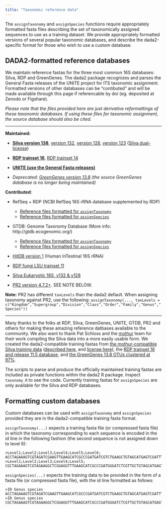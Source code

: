 ```yaml
---
title: "Taxonomic reference data"
---
```


The `assignTaxonomy` and `assignSpecies` functions require appropriately formatted fasta files describing the set of taxonomically assigned sequences to use as a training dataset. We provide appropriately formatted versions of several popular taxonomic databases, and describe the dada2-specific format for those who wish to use a custom database.

## DADA2-formatted reference databases

We maintain reference fastas for the three most common 16S databases: Silva, RDP and GreenGenes. The dada2 package recognizes and parses the General Fasta releases of the UNITE project for ITS taxonomic assignment. Formatted versions of other databases can be "contibuted" and will be made available through this page if referencable by doi (eg. deposited at Zenodo or Figshare). 

*Please note that the files provided here are just derivative reformattings of these taxonomic databases. If using these files for taxonomic assignment, the source database should also be cited.*

--------------------------

**Maintained:**

* **[Silva version 138](https://zenodo.org/record/3731176)**, [version 132](https://doi.org/10.5281/zenodo.1172782), [version 128](https://doi.org/10.5281/zenodo.801831),  [version 123](http://dx.doi.org/10.5281/zenodo.158958)  ([Silva dual-license](https://www.arb-silva.de/silva-license-information/))

* **[RDP trainset 16](https://doi.org/10.5281/zenodo.801827)**, [RDP trainset 14](http://dx.doi.org/10.5281/zenodo.158955)

* **[UNITE (use the General Fasta releases)](https://unite.ut.ee/repository.php)**

* *Deprecated: [GreenGenes version 13.8](http://dx.doi.org/10.5281/zenodo.158955) (the source GreenGenes database is no longer being maintained)*

**Contributed**:

* RefSeq + RDP (NCBI RefSeq 16S rRNA database supplemented by RDP)
    + [Reference files formatted for `assignTaxonomy`](https://zenodo.org/record/2541239)
    + [Reference files formatted for `assignSpecies`](https://zenodo.org/record/2658728#.XM7qtBNKhYh)

* GTDB: Genome Taxonomy Database  (More info: http://gtdb.ecogenomic.org/)
    + [Reference files formatted for `assignTaxonomy`](https://zenodo.org/record/2541239)
    + [Reference files formatted for `assignSpecies`](https://zenodo.org/record/2658728#.XM7qtBNKhYh)

* [HitDB version 1](http://doi.org/10.5281/zenodo.159205) (Human InTestinal 16S rRNA)

* [RDP fungi LSU trainset 11](https://doi.org/10.5281/zenodo.835612)

* [Silva Eukaryotic 18S, v132 & v128](https://zenodo.org/record/1447330)

* [PR2 version 4.7.2+](https://github.com/vaulot/pr2_database/releases). SEE NOTE BELOW.

**Note:** PR2 has different `taxLevels` than the dada2 default. When assigning taxonomy against PR2, use the following: `assignTaxonomy(..., taxLevels = c("Kingdom","Supergroup","Division","Class","Order","Family","Genus","Species"))`


--------------------------

Many thanks to the folks at RDP, Silva, GreenGenes, UNITE, GTDB, PR2 and others for making these amazing reference datbases available to the community. We also want to thank Pat Schloss and the [mothur](http://www.mothur.org) team for their work compiling the Silva data into a more easily usable form. We created the dada2-compatible training fastas from [the mothur-compatible Silva training data](http://www.mothur.org/wiki/Silva_reference_files) ([described here](http://blog.mothur.org/2017/03/22/SILVA-v128-reference-files/), and [license here](https://www.arb-silva.de/silva-license-information/)), the [RDP trainset 16 and release 11.5 database](http://rdp.cme.msu.edu/misc/resources.jsp), and [the GreenGenes 13.8 OTUs clustered at 97\%](ftp://greengenes.microbio.me/greengenes_release/gg_13_8_otus/).

The scripts to parse and produce the officially maintained training fastas are included as private functions within the dada2 R package. Inspect `taxonomy.R` to see the code. Currently training fastas for `assignSpecies` are only available for the Silva and RDP databases. 

## Formatting custom databases

Custom databases can be used with `assignTaxonomy` and `assignSpecies` provided they are in the dada2-compatible training fasta format.

`assignTaxonomy(...)` expects a training fasta file (or compressed fasta file) in which the taxonomy corresponding to each sequence is encoded in the id line in the following fashion (the second sequence is not assigned down to level 6):

```
>Level1;Level2;Level3;Level4;Level5;Level6;
ACCTAGAAAGTCGTAGATCGAAGTTGAAGCATCGCCCGATGATCGTCTGAAGCTGTAGCATGAGTCGATTTTCACATTCAGGGATACCATAGGATAC
>Level1;Level2;Level3;Level4;Level5;
CGCTAGAAAGTCGTAGAAGGCTCGGAGGTTTGAAGCATCGCCCGATGGGATCTCGTTGCTGTAGCATGAGTACGGACATTCAGGGATCATAGGATAC
```

`assignSpecies(...)` expects the training data to be provided in the form of a fasta file (or compressed fasta file), with the id line formatted as follows:

```
>ID Genus species
ACCTAGAAAGTCGTAGATCGAAGTTGAAGCATCGCCCGATGATCGTCTGAAGCTGTAGCATGAGTCGATTTTCACATTCAGGGATACCATAGGATAC
>ID Genus species
CGCTAGAAAGTCGTAGAAGGCTCGGAGGTTTGAAGCATCGCCCGATGGGATCTCGTTGCTGTAGCATGAGTACGGACATTCAGGGATCATAGGATAC
```
